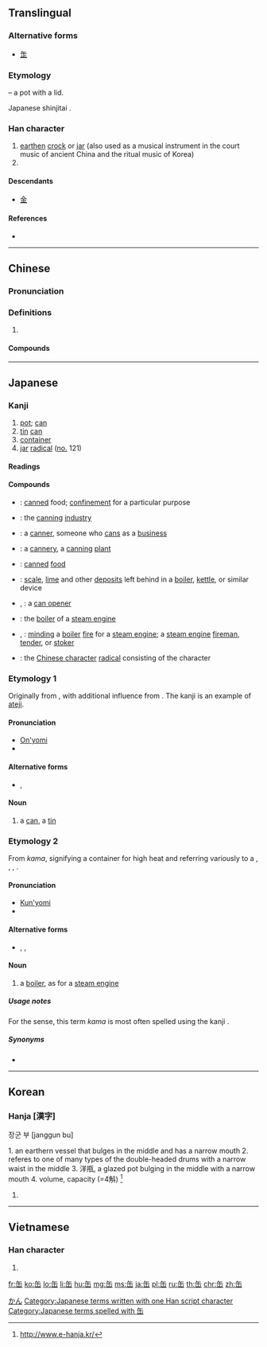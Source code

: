 {{character info/new}}
{{also|罐|击}}
==Translingual==
{{stroke order|type=animate}}

===Alternative forms===
* [[𦈢]]

===Etymology===
{{Han etyl}}
{{liushu|p}} – a pot with a lid.

Japanese shinjitai {{Han simp|罐|f=雚|t=&nbsp;}}.

===Han character===
{{Han char|rn=121|rad=缶|as=00|sn=6|four=80772|canj=OJU}}

# [[earthen]] [[crock]] or [[jar]] (also used as a musical instrument in the court music of ancient China and the ritual music of Korea)
# {{mul-kangxi radical-def}}

====Descendants====
* [[金]] {{qualifier|simplified form used in some characters such as 鉢}}

====References====
* {{Han ref|kx=0944.260|dkj=28108|dj=1385.010|hdz=52935.010|uh=7F36|ud=32566|bh=A6CE|bd=42702}}

----

==Chinese==
{{zh-forms}}

===Pronunciation===
{{zh-pron
|m=fǒu
|c=fau2
|h=pfs=fì
|md=
|mn=
|w=
|mc=y
|oc=y
|cat=
}}

===Definitions===
{{zh-hanzi}}

# {{rfdef|lang=zh}}

====Compounds====
{{zh-der|二缶鐘惑|擊缶}}

{{zh-cat|Musical instruments}}

----

==Japanese==

===Kanji===
{{ja-kanji|grade=c|rs=缶00|style=s|kyu=罐}}

# [[pot]]; [[can]]
# [[tin]] [[can]]
# [[container]]
# [[jar]] [[radical]] ([[no.]] 121)

====Readings====
{{ja-readings
|on=[[かん]] (kan), {{qualifier|historical}} [[くゎん]] (kwan); {{qualifier|Chinese-based readings seldom used in Japanese}} [[ふ]] (fu), [[ふう]] (fū)
|kun=[[かま]] (kama), [[ほとぎ]] (hotogi)
|nanori=[[ふ]] (fu), [[べ]] (be)
}}

====Compounds====
{{der-top|Compounds}}
* {{ja-r|缶詰|かんづめ}}: [[canned]] food; [[confinement]] for a particular purpose
* {{ja-r|缶詰業|かんづめぎょう}}: the [[canning]] [[industry]]
* {{ja-r|缶詰業者|かんづめ ぎょうしゃ}}: a [[canner]], someone who [[cans]] as a [[business]]
* {{ja-r|缶詰工場|かんづめ こうじょう}}: a [[cannery]], a [[canning]] [[plant]]
* {{ja-r|缶詰食品|かんづめ しょくひん}}: [[canned]] [[food]]
* {{ja-r|缶石|かんせき}}: [[scale]], [[lime]] and other [[deposits]] left behind in a [[boiler]], [[kettle]], or similar device
* {{ja-r|缶切り|かんきり}}, {{ja-r|缶切|かんきり}}: a [[can opener]]
* {{ja-r|缶胴|かまどう}}: the [[boiler]] of a [[steam engine]]
* {{ja-r|缶焚き|かまたき}}, {{ja-r|缶焚|かまたき}}: [[minding]] a [[boiler]] [[fire]] for a [[steam engine]]; a [[steam engine]] [[fireman]], [[tender]], or [[stoker]]
* {{ja-r|缶偏|かまへん}}: the [[Chinese character]] [[radical]] consisting of the {{ja-r|缶|缶}} character
{{der-bottom}}

===Etymology 1===
Originally from {{etyl|nl|ja|sort=かん}} {{m|nl|kan||cylindrical metallic container}}, with additional influence from {{etyl|en|ja|sort=かん}} {{m|en|can||cylindrical metallic container}}. The kanji is an example of [[ateji]].

====Pronunciation====
* [[音読み|On'yomi]]
* {{IPA|lang=ja|/ka.ɴ/|[kã̠ɴ]}}

====Alternative forms====
* {{l|ja|鑵}}, {{l|ja|カン}}

====Noun====
{{ja-noun|かん}}

# a [[can]], a [[tin]]

===Etymology 2===
From {{etyl|ojp|ja|sort=かま}} ''kama'', signifying a container for high heat and referring variously to a {{m|en|hearth}}, {{m|en|oven}}, {{m|en|pot}}, {{m|en|kettle}}.

====Pronunciation====
* [[訓読み|Kun'yomi]]
* {{IPA|lang=ja|/ka.ma/|[kämä]}}

====Alternative forms====
* {{l|ja|竈}}, {{l|ja|釜}}, {{l|ja|窯}}

====Noun====
{{ja-noun|かま}}

# a [[boiler]], as for a [[steam engine]]

=====Usage notes=====
For the {{m|en|boiler}} sense, this term ''kama'' is most often spelled using the kanji {{lang|ja|缶}}.

=====Synonyms=====
* {{ja-r|ボイラー}}

[[Category:ja:Containers|かん]]
[[Category:Japanese terms written with one Han script character]]
[[Category:Japanese terms spelled with 缶]]

----

==Korean==

===Hanja [漢字] ===
{{ko-hanja|hangeul=부|eumhun=|rv=bu|mr=pu|y=pu}}

장군 부 [janggun bu]

1. an earthern vessel that bulges in the middle and has a narrow mouth
2. referes to one of many types of the double-headed drums with a narrow waist in the middle
3. 洋甁, a glazed pot bulging in the middle with a narrow mouth
4. volume, capacity (=4斛) <ref>http://www.e-hanja.kr/</ref>

# {{defn|lang=ko|sort=缶00}}

----

==Vietnamese==

===Han character===
{{vi-hantu|[[phẫu]], [[phễu]], [[quán]], [[phữu]]|rs=缶00}}

# {{defn|lang=vi|sort=缶00}}

[[Category:CJKV radicals| ]]

[[fr:缶]]
[[ko:缶]]
[[lo:缶]]
[[li:缶]]
[[hu:缶]]
[[mg:缶]]
[[ms:缶]]
[[ja:缶]]
[[pl:缶]]
[[ru:缶]]
[[th:缶]]
[[chr:缶]]
[[zh:缶]]